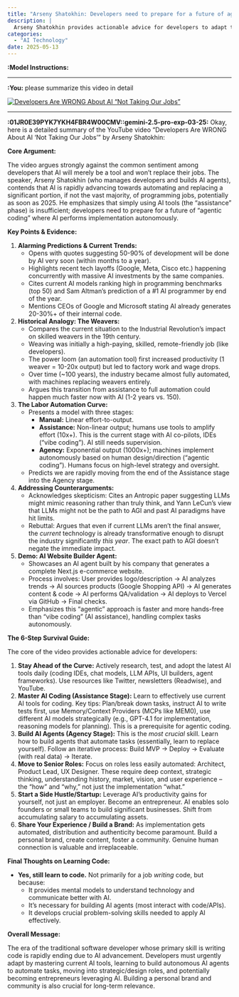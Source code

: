 ```yaml
---
title: "Arseny Shatokhin: Developers need to prepare for a future of agentic coding"
description: |
  Arseny Shatokhin provides actionable advice for developers to adapt to the rapidly changing landscape of AI in software development, emphasizing the need for mastering AI tools, building autonomous AI agents, and shifting towards strategic roles.
categories:
  - "AI Technology"
date: 2025-05-13
---
```


**:Model Instructions:** 

  ---

  
**:You:** please summarize this video in detail

[![Developers Are WRONG About AI "Not Taking Our Jobs”](https://i.ytimg.com/vi_webp/2_v2T5xz9QM/maxresdefault.webp)](https://www.youtube.com/watch?v=2_v2T5xz9QM)

---

**:01JR0E39PYK7YKH4FBR4W00CMV::gemini-2.5-pro-exp-03-25:** Okay, here is a detailed summary of the YouTube video "Developers Are WRONG About AI 'Not Taking Our Jobs'" by Arseny Shatokhin:

**Core Argument:**

The video argues strongly against the common sentiment among developers that AI will merely be a tool and won't replace their jobs. The speaker, Arseny Shatokhin (who manages developers and builds AI agents), contends that AI is rapidly advancing towards automating and replacing a significant portion, if not the vast majority, of programming jobs, potentially as soon as 2025. He emphasizes that simply using AI tools (the "assistance" phase) is insufficient; developers need to prepare for a future of "agentic coding" where AI performs implementation autonomously.

**Key Points & Evidence:**

1.  **Alarming Predictions & Current Trends:**
    *   Opens with quotes suggesting 50-90% of development will be done by AI very soon (within months to a year).
    *   Highlights recent tech layoffs (Google, Meta, Cisco etc.) happening concurrently with massive AI investments by the same companies.
    *   Cites current AI models ranking high in programming benchmarks (top 50) and Sam Altman's prediction of a #1 AI programmer by end of the year.
    *   Mentions CEOs of Google and Microsoft stating AI already generates 20-30%+ of their internal code.

2.  **Historical Analogy: The Weavers:**
    *   Compares the current situation to the Industrial Revolution's impact on skilled weavers in the 19th century.
    *   Weaving was initially a high-paying, skilled, remote-friendly job (like developers).
    *   The power loom (an automation tool) first increased productivity (1 weaver = 10-20x output) but led to factory work and wage drops.
    *   Over time (~100 years), the industry became almost fully automated, with machines replacing weavers entirely.
    *   Argues this transition from assistance to full automation could happen much faster now with AI (1-2 years vs. 150).

3.  **The Labor Automation Curve:**
    *   Presents a model with three stages:
        *   **Manual:** Linear effort-to-output.
        *   **Assistance:** Non-linear output; humans use tools to amplify effort (10x+). This is the current stage with AI co-pilots, IDEs ("vibe coding"). AI still needs supervision.
        *   **Agency:** Exponential output (1000x+); machines implement autonomously based on human design/direction ("agentic coding"). Humans focus on high-level strategy and oversight.
    *   Predicts we are rapidly moving from the end of the Assistance stage into the Agency stage.

4.  **Addressing Counterarguments:**
    *   Acknowledges skepticism: Cites an Antropic paper suggesting LLMs might mimic reasoning rather than truly think, and Yann LeCun's view that LLMs might not be the path to AGI and past AI paradigms have hit limits.
    *   Rebuttal: Argues that even if current LLMs aren't the final answer, the *current* technology is already transformative enough to disrupt the industry significantly *this year*. The exact path to AGI doesn't negate the immediate impact.

5.  **Demo: AI Website Builder Agent:**
    *   Showcases an AI agent built by his company that generates a complete Next.js e-commerce website.
    *   Process involves: User provides logo/description -> AI analyzes trends -> AI sources products (Google Shopping API) -> AI generates content & code -> AI performs QA/validation -> AI deploys to Vercel via GitHub -> Final checks.
    *   Emphasizes this "agentic" approach is faster and more hands-free than "vibe coding" (AI assistance), handling complex tasks autonomously.

**The 6-Step Survival Guide:**

The core of the video provides actionable advice for developers:

1.  **Stay Ahead of the Curve:** Actively research, test, and adopt the latest AI tools daily (coding IDEs, chat models, LLM APIs, UI builders, agent frameworks). Use resources like Twitter, newsletters (Readwise), and YouTube.
2.  **Master AI Coding (Assistance Stage):** Learn to effectively use current AI tools for coding. Key tips: Plan/break down tasks, instruct AI to write tests first, use Memory/Context Providers (MCPs like MEM0), use different AI models strategically (e.g., GPT-4.1 for implementation, reasoning models for planning). This is a prerequisite for agentic coding.
3.  **Build AI Agents (Agency Stage):** This is the *most crucial* skill. Learn how to build agents that automate tasks (essentially, learn to replace yourself). Follow an iterative process: Build MVP -> Deploy -> Evaluate (with real data) -> Iterate.
4.  **Move to Senior Roles:** Focus on roles less easily automated: Architect, Product Lead, UX Designer. These require deep context, strategic thinking, understanding history, market, vision, and user experience – the "how" and "why," not just the implementation "what."
5.  **Start a Side Hustle/Startup:** Leverage AI's productivity gains for yourself, not just an employer. Become an entrepreneur. AI enables solo founders or small teams to build significant businesses. Shift from accumulating salary to accumulating assets.
6.  **Share Your Experience / Build a Brand:** As implementation gets automated, distribution and authenticity become paramount. Build a personal brand, create content, foster a community. Genuine human connection is valuable and irreplaceable.

**Final Thoughts on Learning Code:**

*   **Yes, still learn to code.** Not primarily for a job *writing* code, but because:
    *   It provides mental models to understand technology and communicate better with AI.
    *   It's necessary for building AI agents (most interact with code/APIs).
    *   It develops crucial problem-solving skills needed to apply AI effectively.

**Overall Message:**

The era of the traditional software developer whose primary skill is writing code is rapidly ending due to AI advancement. Developers must urgently adapt by mastering current AI tools, learning to build autonomous AI agents to automate tasks, moving into strategic/design roles, and potentially becoming entrepreneurs leveraging AI. Building a personal brand and community is also crucial for long-term relevance.

